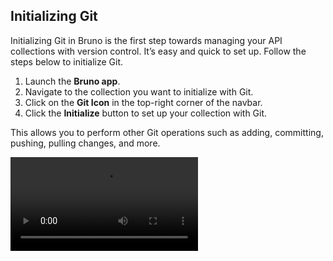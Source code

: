 
## **Initializing Git**

Initializing Git in Bruno is the first step towards managing your API collections with version control. It’s easy and quick to set up. Follow the steps below to initialize Git.

1. Launch the **Bruno app**.
2. Navigate to the collection you want to initialize with Git.
3. Click on the **Git Icon** in the top-right corner of the navbar.
4. Click the **Initialize** button to set up your collection with Git.

This allows you to perform other Git operations such as adding, committing, pushing, pulling changes, and more.

<Video src="/assets/demo-git-initialise.mov" />

## **Connecting to Remote Repository**

Once you have initialized your collection, the next step is to connect it to a remote Git repository.
You can directly connect to remote repository from Bruno using Git GUI feature.

To connect Bruno to GitHub, you need to set up either an SSH key or a Personal Access Token (PAT) on GitHub. Follow this [official GitHub guide](https://docs.github.com/en/authentication/keeping-your-account-and-data-secure/managing-your-personal-access-tokens) to set it up.

1. Create empty Git repository on your GtiHub.
2. Open **Git initialized** Bruno collection.
3. Click on **main** (top right corner).
4. Select **Remotes** from the dropdown.

![remotes](/screenshots/git-integration/git-gui/git-remote-option.webp)

5. Click on **Add Remote** button.

![remotes](/screenshots/git-integration/git-gui/add-remote.webp)

6. Enter **Remote Name** and **URL** (Https or SSH) and click on save.

![remotes](/screenshots/git-integration/git-gui/add-remote-url.webp)


After completing the above steps, your collection will be conected to GitHub. We have to **add and commit** (see below) some changes to pushed collection to GitHub.


Once your collection is connected to the remote repository, you can manage it directly from the Bruno app.

## **Adding and Committing Changes**

Once you’ve made changes to your collection in Bruno, you can easily commit those changes using the Git UI. This allows you to track changes and collaborate with your team efficiently.

Follow these steps to add and commit changes:

1. Open the collection you've initialized with Git and access the **Git UI** from the **main** dropdown in the top-right corner.
2. Go to the **Changes Tab**.
3. Click on **Add Icon** for the changes you want to commit.
4. Click on **Commit Changes** button.
5. Write a Commit Message and click **Commit**.

> You can commit all changes in a single click by pressing the **Add All Changes** button.

By following these steps, your changes are now committed and tracked in Git, ready to be pushed or shared with others.

<Video src="/assets/demo-adding-and-committing-changes.mov" />

## **Pushing and Pulling Changes**

The GUI-based Git integration in Bruno allows both engineering and non-engineering teams to work together in a fast, efficient, and accurate manner. This integration ensures that your collections remain consistently up-to-date across all team members.

> Before you can push or pull changes, ensure that the **remote repository** is linked to your project.

### **Pushing Changes**

Push your local changes to the remote repository with just a few clicks.

1. Click on **main** from top-right corner and select **Push** from drop-down.
2. Confirm the **Remote Server** configurations.
3. Click on **Push** button.

Now you can see all your local changes pushed to the remote repository.

<Video src="/assets/demo-git-push.mov" />

> Follow Consumer guide to learn about pulling changes feature.

## **Branch Creation and Checkout**

With branches in **Bruno**, you can manage your code effectively by isolating different features or tasks.

### Creating Branches

Follow the below steps to create branches in Bruno.

1. Navigate to the **Collection** in Bruno.

2. Click on the **main** from the top-right and select **Create New Branch** from dropdown.

3. Enter **Branch Name**.

4. Click on **Save** button.

Once the branch is created, you can start making changes to the branch.

### Branch Checkout

1. Click on **Checkout Branch** from **main**.
2. Select the branch you want to switch from **Local** or **Remote**.
3. Click on **Checkout** button.
4. Now you're switched to your selected branch.

<Video src="/assets/branch-and-checkout.mp4" />
